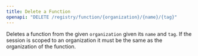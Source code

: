 ```yaml
---
title: Delete a Function
openapi: "DELETE /registry/function/{organization}/{name}/{tag}"
---
```

Deletes a function from the given `organization` given its `name` and `tag`. If the
session is scoped to an organization it must be the same as the
organization of the function.